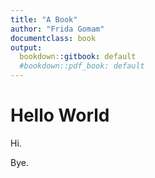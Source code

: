 ```yaml
---
title: "A Book"
author: "Frida Gomam"
documentclass: book
output:
  bookdown::gitbook: default
  #bookdown::pdf_book: default
---
```


# Hello World

Hi.

Bye.

<!-- If you need PDF output, uncomment bookdown::pdf_book above in YAML. You will need a LaTeX installation, e.g., https://yihui.name/tinytex/ -->
